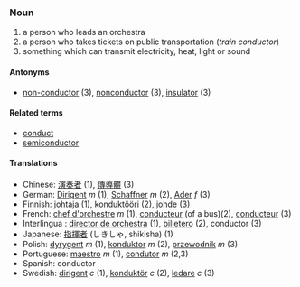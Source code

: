 === Noun ===
# a person who leads an orchestra
# a person who takes tickets on public transportation (''train conductor'')
# something which can transmit electricity, heat, light or sound

==== Antonyms ====
*[[non-conductor]] (3), [[nonconductor]] (3), [[insulator]] (3)

==== Related terms ====
*[[conduct]]
*[[semiconductor]]

==== Translations ====
*Chinese: [[演奏]][[者]] (1), [[傳導]][[體]] (3)
*German: [[Dirigent]] ''m'' (1), [[Schaffner]] ''m'' (2), [[Ader]] ''f'' (3)
*Finnish: [[johtaja]] (1), [[konduktööri]] (2), [[johde]] (3)
*French: [[chef d'orchestre]] ''m'' (1), [[conducteur]] (of a bus)(2), [[conducteur]] (3)
*Interlingua : [[director de orchestra]] (1), [[billetero]] (2), conductor (3)
*Japanese: [[指揮者]] (しきしゃ, shikisha) (1)
*Polish: [[dyrygent]] ''m'' (1), [[konduktor]] ''m'' (2), [[przewodnik]] ''m'' (3)
*Portuguese: [[maestro]] ''m'' (1), [[condutor]] ''m'' (2,3)
*Spanish: conductor
*Swedish: [[dirigent]] ''c'' (1), [[konduktör]] ''c'' (2), [[ledare]] ''c'' (3)